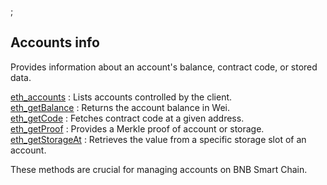 
<Meta title="BSC accounts info | dRPC" />;

## Accounts info

Provides information about an account's balance, contract code, or stored data.

[eth_accounts](/bsc-api/accountinfo/eth_accounts) : Lists accounts controlled by the client. \
[eth_getBalance](/bsc-api/accountinfo/eth_getBalance) : Returns the account balance in Wei. \
[eth_getCode](/bsc-api/accountinfo/eth_getCode) : Fetches contract code at a given address. \
[eth_getProof](/bsc-api/accountinfo/eth_getProof) : Provides a Merkle proof of account or storage. \
[eth_getStorageAt](/bsc-api/accountinfo/eth_getStorageAt) : Retrieves the value from a specific storage slot of an account.

These methods are crucial for managing accounts on BNB Smart Chain.

<Space h={16} />
<GetStarted />
